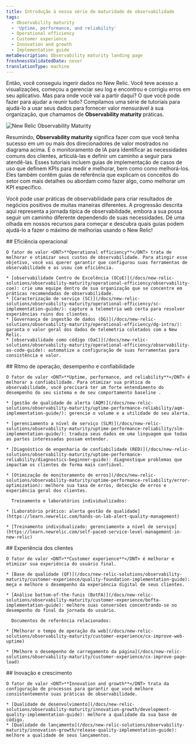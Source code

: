 ```yaml
---
title: Introdução à nossa série de maturidade de observabilidade
tags:
  - Observability maturity
  - 'Uptime, performance, and reliability'
  - Operational efficiency
  - Customer experience
  - Innovation and growth
  - Implementation guide
metaDescription: Observability maturity landing page
freshnessValidatedDate: never
translationType: machine
---
```


Então, você conseguiu ingerir dados no New Relic. Você teve acesso a visualizações, começou a gerenciar seu log e encontrou e corrigiu erros em seu aplicativo. Mas para onde você vai a partir daqui? O que você pode fazer para ajudar a reunir tudo? Compilamos uma série de tutoriais para ajudá-lo a usar seus dados para fornecer valor mensurável à sua organização, que chamamos de <DNT>**Observability maturity**</DNT> práticas.

<img
  title="New Relic Observability Maturity"
  alt="New Relic Observability Maturity"
  src="/images/observability-maturity_diagram_oma-v-drivers.webp"
/>

Resumindo, <DNT>**Observability maturity**</DNT> significa fazer com que você tenha sucesso em um ou mais dos direcionadores de valor mostrados no diagrama acima. É o monitoramento de IA para identificar as necessidades comuns dos clientes, articulá-las e definir um caminho a seguir para atendê-las. Esses tutoriais incluem guias de implementação de casos de uso que definem KPIs para medir e melhorar, bem como como melhorá-los. Eles também contêm guias de referência que explicam os conceitos do setor com mais detalhes ou abordam como fazer algo, como melhorar um KPI específico.

Você pode usar práticas de observabilidade para criar resultados de negócios positivos de muitas maneiras diferentes. A progressão descrita aqui representa a jornada típica de observabilidade, embora a sua possa seguir um caminho diferente dependendo de suas necessidades. Dê uma olhada em nossos recursos para começar e descubra quais guias podem ajudá-lo a fazer o máximo de melhorias usando o New Relic!

<Steps>
  <Step>
    ## Eficiência operacional

    O fator de valor <DNT>**Operational efficiency**</DNT> trata de melhorar e otimizar seus custos de observabilidade. Para atingir esse objetivo, você vai querer garantir que configurou suas ferramentas de observabilidade e as usou com eficiência.

    * [observabilidade Centro de Excelência (OCoE)](/docs/new-relic-solutions/observability-maturity/operational-efficiency/observability-coe): crie uma equipe dentro de sua organização que se concentre em práticas recomendadas de observabilidade.
    * [Caracterização de serviço (SC)](/docs/new-relic-solutions/observability-maturity/operational-efficiency/sc-implementation-guide/): capture a telemetria web certa para resolver experiências ruins dos clientes.
    * [Governança de ingestão de dados (DG)](/docs/new-relic-solutions/observability-maturity/operational-efficiency/dg-intro/): garanta o valor geral dos dados de telemetria coletados com a New Relic.
    * [observabilidade como código (OaC)](/docs/new-relic-solutions/observability-maturity/operational-efficiency/observability-as-code-guide): automatize a configuração de suas ferramentas para consistência e valor.
  </Step>

  <Step>
    ## Ritmo de operação, desempenho e confiabilidade

    O fator de valor <DNT>**Uptime, performance, and reliability**</DNT> é melhorar a confiabilidade. Para otimizar sua prática de observabilidade, você precisará ter um forte entendimento do desempenho do seu sistema e de seu comportamento baseline .

    * [gestão de qualidade de alerta (AQM)](/docs/new-relic-solutions/observability-maturity/uptime-performance-reliability/aqm-implementation-guide/): gerencie o volume e a utilidade do seu alerta.

    * [gerenciamento a nível de serviço (SLM)](/docs/new-relic-solutions/observability-maturity/uptime-performance-reliability/slm-implementation-guide/): traduza seus dados em uma linguagem que todas as partes interessadas possam entender.

    * [Diagnóstico de engenharia de confiabilidade (RED)](/docs/new-relic-solutions/observability-maturity/uptime-performance-reliability/diagnostics-beginner-guide): diagnostique problemas que impactam os clientes de forma mais confiável.

    * [Otimização de monitoramento de erros](/docs/new-relic-solutions/observability-maturity/uptime-performance-reliability/error-optimization): melhore sua taxa de erros, detecção de erros e experiência geral dos clientes.

      Treinamento e laboratórios individualizados:

    * [Laboratório prático: alerta gestão de qualidade](https://learn.newrelic.com/hands-on-lab-alert-quality-management)

    * [Treinamento individualizado: gerenciamento a nível de serviço](https://learn.newrelic.com/self-paced-service-level-management-in-new-relic)
  </Step>

  <Step>
    ## Experiência dos clientes

    O fator de valor <DNT>**Customer experience**</DNT> é melhorar e otimizar sua experiência do usuário final.

    * [Base de qualidade (QF)](/docs/new-relic-solutions/observability-maturity/customer-experience/quality-foundation-implementation-guide): meça e melhore o desempenho da experiência digital de seus clientes.

    * [Análise bottom-of-the-funis (BotFA)](/docs/new-relic-solutions/observability-maturity/customer-experience/bofta-implementation-guide): melhore suas conversões concentrando-se no desempenho do final da jornada do usuário.

      Documentos de referência relacionados:

    * [Melhorar o tempo de operação da web](/docs/new-relic-solutions/observability-maturity/customer-experience/cx-improve-web-uptime)

    * [Melhore o desempenho de carregamento da página](/docs/new-relic-solutions/observability-maturity/customer-experience/cx-improve-page-load)
  </Step>

  <Step>
    ## Inovação e crescimento

    O fator de valor <DNT>**Innovation and growth**</DNT> trata da configuração de processos para garantir que você melhore consistentemente suas práticas de observabilidade.

    * [Qualidade de desenvolvimento](/docs/new-relic-solutions/observability-maturity/innovation-growth/development-quality-implementation-guide): melhore a qualidade da sua base de código.
    * [Qualidade de lançamento](/docs/new-relic-solutions/observability-maturity/innovation-growth/release-quality-implementation-guide): melhore a qualidade de seus lançamentos.
  </Step>
</Steps>
